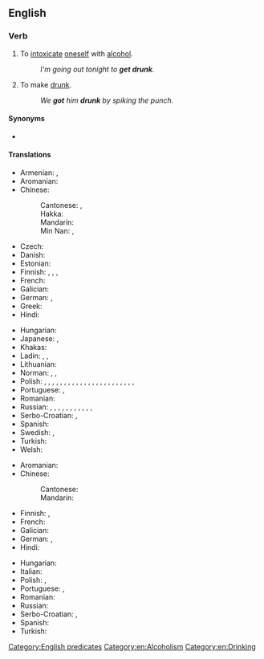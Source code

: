 ==English==

===Verb===
{{en-verb|gets drunk|getting drunk|got drunk|gotten drunk}}

# {{lb|en|intransitive}} To [[intoxicate]] [[oneself]] with [[alcohol]].
#: ''I'm going out tonight to '''get drunk'''.''
# {{lb|en|transitive}} To make [[drunk]].
#: ''We '''got''' him '''drunk''' by spiking the punch.''

====Synonyms====
* {{l|en|bedrink}} {{qual|archaic}}

====Translations====
{{trans-top|to intoxicate oneself with alcohol}}
* Armenian: {{t+|hy|հարբել}}, {{t|hy|արբենալ}}
* Aromanian: {{t|rup|mbet|alt=mi-mbet}}
* Chinese:
*: Cantonese: {{t|yue|飲醉|sc=Hani}}, {{t|yue|饮醉|tr=jam2 zeoi3|sc=Hani}}
*: Hakka: {{t|hak|食酒醉|tr=sṳ̍t-chiú-chui|sc=Hani}}
*: Mandarin: {{t+|cmn|喝醉|tr=hēzuì|sc=Hani}}
*: Min Nan: {{t|nan|燒酒醉|sc=Hani}}, {{t|nan|烧酒醉|tr=sio-chiú-chùi|sc=Hani}}
* Czech: {{t+|cs|opít|alt=opít se}}
* Danish: {{t|da|blive fuld}}
* Estonian: {{t+|et|purju jääma}}
* Finnish: {{t+|fi|juopua}}, {{t+|fi|humaltua}}, {{t|fi|tulla juovuksiin}}, {{t|fi|tulla humalaan}}
* French: {{t+|fr|souler|alt=se souler}}
* Galician: {{t|gl|emborracharse}}
* German: {{t+|de|betrinken|alt=sich betrinken}}, {{t+|de|saufen}}
* Greek: {{t+|el|μεθώ}}
* Hindi: {{t|hi|टल्ली होना}}
{{trans-mid}}
* Hungarian: {{t+|hu|berúg}}
* Japanese: {{t|ja|酔っ払う|tr=よっぱらう, yopparau|sc=Jpan}}, {{t+|ja|酔う|tr=よう, you|sc=Jpan}}
* Khakas: {{t|kjh|изірерге|sc=Cyrl}}
* Ladin: {{t|lld|fe na steca}}, {{t|lld|fe na ciòca}}, {{t|lld|fe na bëusa}}
* Lithuanian: {{t+|lt|nusigerti}}
* Norman: {{t|nrf|bouaissonner}}, {{t|nrf|prendre eune tchuite}}, {{t|nrf|soûler|alt=sé soûler}}
* Polish: {{t+|pl|upić się|pf}}, {{t|pl|spić się|pf}}, {{t|pl|schlać się|pf}} {{qualifier|pejorative}}, {{t|pl|urżnąć się|pf}} {{qualifier|colloquial or pejorative}}, {{t|pl|spoić się|pf}}, {{t|pl|zatankować}} {{qualifier|colloquial}}, {{t|pl|zalać pałę|pf}} {{qualifier|to fall asleep}}, {{t|pl|zapić się|pf}} {{qualifier|to fall asleep or to die because of get drunk or alcoholism}}, {{t+|pl|uwalić się|pf}} {{qualifier|rude}}, {{t|pl|narąbać się|pf}} {{qualifier|colloquial}}, {{t+|pl|wstawić się|pf}} {{qualifier|to be drun but without falling asleep}}, {{t|pl|ubzdryngolić się|pf}} {{qualifier|rude}}, {{t|pl|dać sobie w żyłę|pf}} {{qualifier|colloquial}}, {{t+|pl|zalać się|pf}} {{qualifier|to get strongly drunk or fall asleep}}, {{t|pl|podpić sobie|pf}} {{qualifier|to get drunk a bit}}, {{t+|pl|napić się|pf}}, {{t|pl|dać sobie w gaz|pf}} {{qualifier|colloquial}}, {{t+|pl|napierdolić się|pf}} {{qualifier|vulgar}}, {{t+|pl|najebać się|pf}} {{qualifier|vulgar}}, {{t|pl|dać w palnik|pf}} {{qualifier|colloquial}}, {{t+|pl|zrobić się|pf}} {{qualifier|colloquial}}, {{t+|pl|nawalić się|pf}} {{qualifier|rude}}, {{t|pl|zachlać się|pf}} {{qualifier|to fall asleep or to die because of get drunk or alcoholism, pejorative}}, {{t|pl|dać sobie w kanę|pf}} {{qualifier|colloquial}}
* Portuguese: {{t|pt|[[ficar]] [[bêbado]]/[[bêbedo]]}}, {{t|pt|[[embebedar]]-[[se]]}}
* Romanian: {{t+|ro|îmbăta|alt=a se îmbăta}}
* Russian: {{t+|ru|напива́ться|impf}}, {{t+|ru|напи́ться|pf}}, {{t+|ru|упива́ться|impf}}, {{t+|ru|упи́ться|pf}} {{qualifier|badly}}, {{t+|ru|нажира́ться|impf}}, {{t+|ru|нажра́ться|pf}} {{qualifier|disparagingly, rude}}, {{t+|ru|нализа́ться|pf}} {{qualifier|disparagingly, rude}}, {{t+|ru|назюзю́каться|pf}} {{qualifier|colloquial}}, {{t+|ru|наклю́каться|pf}} {{qualifier|colloquial}}, {{t+|ru|надра́ться|pf}} {{qualifier|colloquial}}, {{t+|ru|наре́заться|pf}} {{qualifier|colloquial}}, {{t+|ru|насоса́ться|pf}} {{qualifier|colloquial}}
* Serbo-Croatian: {{t+|sh|napiti|alt=nàpiti se}}, {{t+|sh|opiti|alt=òpiti se}}
* Spanish: {{t+|es|emborracharse}}
* Swedish: {{t|sv|bli berusad}}, {{t|sv|bli full}}
* Turkish: {{t+|tr|sarhoş olmak}}
* Welsh: {{t+|cy|meddwi}}
{{trans-bottom}}

{{trans-top|transitive; to make drunk}}
* Aromanian: {{t|rup|mbet}}
* Chinese:
*: Cantonese: {{t|yue|灌醉|tr=gun3 zeoi3|sc=Hani}}
*: Mandarin: {{t+|cmn|灌醉|tr=guànzuì|sc=Hani}}
* Finnish: {{t+|fi|juottaa}}, {{t+|fi|juovuttaa}}
* French: {{t+|fr|souler}}
* Galician: {{t+|gl|emborrachar}}
* German: {{t+|de|betrunken}} {{t+|de|machen}}, {{t+|de|abfüllen}}
* Hindi: {{t|hi|टल्ली करना}}
{{trans-mid}}
* Hungarian: {{t|hu|berúgat}}
* Italian: {{t+|it|ubriacarsi}}
* Polish: {{t+|pl|upić|pf}}, {{t|pl|spić|pf}} {{qualifier|to make strongly drunk or with falling asleep}}
* Portuguese: {{t|pt|[[deixar]] [[bêbado]]/[[bêbedo]]}}, {{t+|pt|embebedar}}
* Romanian: {{t+|ro|îmbăta}}
* Russian: {{t+|ru|напои́ть|pf}}
* Serbo-Croatian: {{t+|sh|nàpiti}}, {{t+|sh|òpiti}}
* Spanish: {{t+|es|emborrachar}}
* Turkish: {{t+|tr|sarhoş etmek}}
{{trans-bottom}}

[[Category:English predicates]]
[[Category:en:Alcoholism]]
[[Category:en:Drinking]]